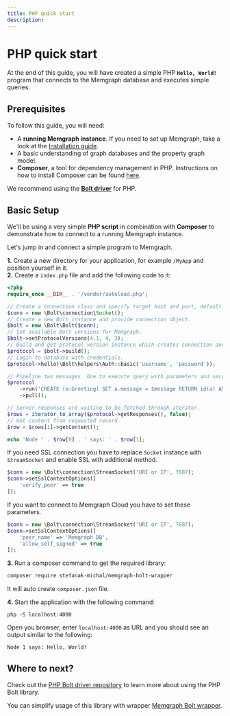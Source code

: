 ```yaml
---
title: PHP quick start
description: 
---
```



#  PHP quick start

At the end of this guide, you will have created a simple PHP **`Hello, World!`**
program that connects to the Memgraph database and executes simple queries.

## Prerequisites

To follow this guide, you will need:

- A **running Memgraph instance**. If you need to set up Memgraph, take a look
  at the [Installation guide](/getting-started/install-memgraph).
- A basic understanding of graph databases and the property graph model.
- **Composer**, a tool for dependency management in PHP. Instructions on how to
  install Composer can be found [here](https://getcomposer.org/doc/00-intro.md).

<Callout type="info">

We recommend using the **[Bolt driver](https://github.com/neo4j-php/Bolt)** for
PHP.

</Callout>

## Basic Setup

We'll be using a very simple **PHP script** in combination with **Composer** to
demonstrate how to connect to a running Memgraph instance.

Let's jump in and connect a simple program to Memgraph.

**1.** Create a new directory for your application, for example `/MyApp` and
position yourself in it.<br /> **2.** Create a `index.php` file and add the
following code to it:

```php
<?php
require_once __DIR__ . '/vendor/autoload.php';

// Create a connection class and specify target host and port, default is localhost.
$conn = new \Bolt\connection\Socket();
// Create a new Bolt instance and provide connection object.
$bolt = new \Bolt\Bolt($conn);
// Set available Bolt versions for Memgraph.
$bolt->setProtocolVersions(4.1, 4, 3);
// Build and get protocol version instance which creates connection and executes handshake.
$protocol = $bolt->build();
// Login to database with credentials.
$protocol->hello(\Bolt\helpers\Auth::basic('username', 'password'));

// Pipeline two messages. One to execute query with parameters and second to pull records.
$protocol
    ->run('CREATE (a:Greeting) SET a.message = $message RETURN id(a) AS nodeId, a.message AS message', ['message' => 'Hello, World!'])
    ->pull();

// Server responses are waiting to be fetched through iterator.
$rows = iterator_to_array($protocol->getResponses(), false);
// Get content from requested record.
$row = $rows[1]->getContent();

echo 'Node ' . $row[0] . ' says: ' . $row[1];
```

If you need SSL connection you have to replace `Socket` instance with `StreamSocket` and enable SSL with additional method.

```php
$conn = new \Bolt\connection\StreamSocket('URI or IP', 7687);
$conn->setSslContextOptions([
    'verify_peer' => true
]);
```

If you want to connect to Memgraph Cloud you have to set these parameters.

```php
$conn = new \Bolt\connection\StreamSocket('URI or IP', 7687);
$conn->setSslContextOptions([
    'peer_name' => 'Memgraph DB',
    'allow_self_signed' => true
]);
```

**3.** Run a composer command to get the required library:

```sh
composer require stefanak-michal/memgraph-bolt-wrapper
```

It will auto create `composer.json` file.

**4.** Start the application with the following command:

```
php -S localhost:4000
```

Open you browser, enter `localhost:4000` as URL and you should see an output similar to the following:

```
Node 1 says: Hello, World!
```

## Where to next?

Check out the [PHP Bolt driver repository](https://github.com/neo4j-php/Bolt) to learn more about using the PHP Bolt library.

You can simplify usage of this library with wrapper [Memgraph Bolt wrapper](https://github.com/stefanak-michal/memgraph-bolt-wrapper).